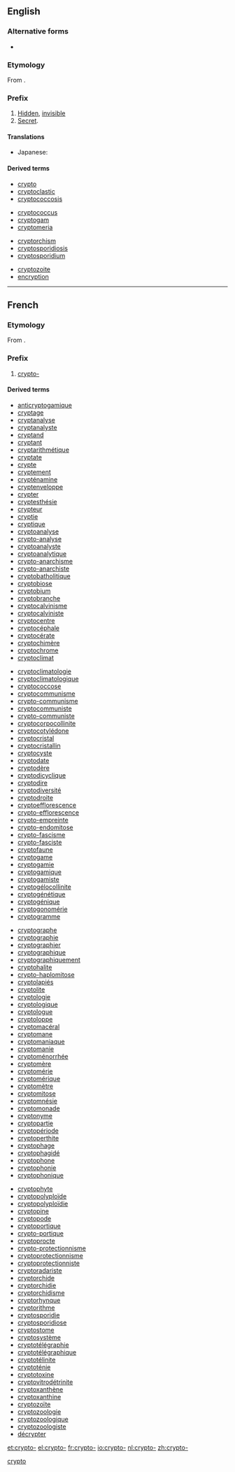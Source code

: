 ==English==

===Alternative forms===
* {{l/en|crypt-}} {{qual|prevocalic}}

===Etymology===
From {{etyl|grc|en}} {{term|κρυπτός||hidden, secret|tr=kruptos|lang=grc}}.

===Prefix===
{{en-prefix}}

# [[hidden|Hidden]], [[invisible]]
# [[secret|Secret]].

====Translations====
{{trans-top|hidden, invisible}}
* Japanese: {{t|ja|隠れる|alt=隠れ|tr=kakure}}
{{trans-bottom}}

====Derived terms====
{{prefixsee|en}}
{{rel-top4|Derived terms}}
* [[crypto]]
* [[cryptoclastic]]
* [[cryptococcosis]]
{{rel-mid4}}
* [[cryptococcus]]
* [[cryptogam]]
* [[cryptomeria]]
{{rel-mid4}}
* [[cryptorchism]]
* [[cryptosporidiosis]]
* [[cryptosporidium]]
{{rel-mid4}}
* [[cryptozoite]]
* [[encryption]]
{{rel-bottom}}

----

==French==

===Etymology===
From {{etyl|grc|fr}} {{term|κρυπτός||hidden, secret|tr=kruptos|lang=grc}}.

===Prefix===
{{head|fr}}

# [[#English|crypto-]]

====Derived terms====
{{rel-top4|Derived terms}}
* [[anticryptogamique]]
* [[cryptage]]
* [[cryptanalyse]]
* [[cryptanalyste]]
* [[cryptand]]
* [[cryptant]]
* [[cryptarithmétique]]
* [[cryptate]]
* [[crypte]]
* [[cryptement]]
* [[crypténamine]]
* [[cryptenveloppe]]
* [[crypter]]
* [[cryptesthésie]]
* [[crypteur]]
* [[cryptie]]
* [[cryptique]]
* [[cryptoanalyse]]
* [[crypto-analyse]]
* [[cryptoanalyste]]
* [[cryptoanalytique]]
* [[crypto-anarchisme]]
* [[crypto-anarchiste]]
* [[cryptobatholitique]]
* [[cryptobiose]]
* [[cryptobium]]
* [[cryptobranche]]
* [[cryptocalvinisme]]
* [[cryptocalviniste]]
* [[cryptocentre]]
* [[cryptocéphale]]
* [[cryptocérate]]
* [[cryptochimère]]
* [[cryptochrome]]
* [[cryptoclimat]]
{{rel-mid4}}
* [[cryptoclimatologie]]
* [[cryptoclimatologique]]
* [[cryptococcose]]
* [[cryptocommunisme]]
* [[crypto-communisme]]
* [[cryptocommuniste]]
* [[crypto-communiste]]
* [[cryptocorpocollinite]]
* [[cryptocotylédone]]
* [[cryptocristal]]
* [[cryptocristallin]]
* [[cryptocyste]]
* [[cryptodate]]
* [[cryptodère]]
* [[cryptodicyclique]]
* [[cryptodire]]
* [[cryptodiversité]]
* [[cryptodroite]]
* [[cryptoefflorescence]]
* [[crypto-efflorescence]]
* [[crypto-empreinte]]
* [[crypto-endomitose]]
* [[crypto-fascisme]]
* [[crypto-fasciste]]
* [[cryptofaune]]
* [[cryptogame]]
* [[cryptogamie]]
* [[cryptogamique]]
* [[cryptogamiste]]
* [[cryptogélocollinite]]
* [[cryptogénétique]]
* [[cryptogénique]]
* [[cryptogonomérie]]
* [[cryptogramme]]
{{rel-mid4}}
* [[cryptographe]]
* [[cryptographie]]
* [[cryptographier]]
* [[cryptographique]]
* [[cryptographiquement]]
* [[cryptohalite]]
* [[crypto-haplomitose]]
* [[cryptolapiés]]
* [[cryptolite]]
* [[cryptologie]]
* [[cryptologique]]
* [[cryptologue]]
* [[cryptoloppe]]
* [[cryptomacéral]]
* [[cryptomane]]
* [[cryptomaniaque]]
* [[cryptomanie]]
* [[cryptoménorrhée]]
* [[cryptomère]]
* [[cryptomérie]]
* [[cryptomérique]]
* [[cryptomètre]]
* [[cryptomitose]]
* [[cryptomnésie]]
* [[cryptomonade]]
* [[cryptonyme]]
* [[cryptopartie]]
* [[cryptopériode]]
* [[cryptoperthite]]
* [[cryptophage]]
* [[cryptophagidé]]
* [[cryptophone]]
* [[cryptophonie]]
* [[cryptophonique]]
{{rel-mid4}}
* [[cryptophyte]]
* [[cryptopolyploïde]]
* [[cryptopolyploïdie]]
* [[cryptopine]]
* [[cryptopode]]
* [[cryptoportique]]
* [[crypto-portique]]
* [[cryptoprocte]]
* [[crypto-protectionnisme]]
* [[cryptoprotectionnisme]]
* [[cryptoprotectionniste]]
* [[cryptoradariste]]
* [[cryptorchide]]
* [[cryptorchidie]]
* [[cryptorchidisme]]
* [[cryptorhynque]]
* [[cryptorithme]]
* [[cryptosporidie]]
* [[cryptosporidiose]]
* [[cryptostome]]
* [[cryptosystème]]
* [[cryptotélégraphie]]
* [[cryptotélégraphique]]
* [[cryptotélinite]]
* [[cryptoténie]]
* [[cryptotoxine]]
* [[cryptovitrodétrinite]]
* [[cryptoxanthène]]
* [[cryptoxanthine]]
* [[cryptozoïte]]
* [[cryptozoologie]]
* [[cryptozoologique]]
* [[cryptozoologiste]]
* [[décrypter]]
{{rel-bottom}}

[[Category:French prefixes|crypto]]

[[et:crypto-]]
[[el:crypto-]]
[[fr:crypto-]]
[[io:crypto-]]
[[nl:crypto-]]
[[zh:crypto-]]
